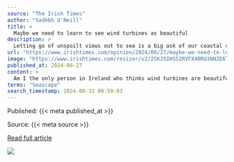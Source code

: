 ```yaml
---
source: "The Irish Times"
author: "Sadhbh O'Neill"
title: >
  Maybe we need to learn to see wind turbines as beautiful
description: >
  Letting go of unspoilt views out to sea is a big ask of our coastal communities. But it is important to keep in mind the magnitude of the task that lies ahead and the difficult trade-offs it will demand
url: "https://www.irishtimes.com/opinion/2024/08/27/maybe-we-need-to-learn-to-see-wind-turbines-as-beautiful/"
image: "https://www.irishtimes.com/resizer/v2/2SKJ5IHS52RVFX4BRU3NNZE6TQ.jpg?smart=true&auth=1a23f987fd6200087c7d67ace0f9803d5fc72cf123e0c24cb5ce846c3a6dcb81&width=1200&height=630"
published_at: 2024-08-27
content: >
  Am I the only person in Ireland who thinks wind turbines are beautiful? Maybe not beautiful in the way that Glendalough is beautiful. Machines can be beautiful too, and knowing how they work and why … [+4780 chars]
terms: "Seascape"
search_timestamp: 2024-08-31 00:59:03
---
```



Published: {{< meta published_at >}}


Source: {{< meta source >}}


[Read full article]({{< meta url >}}){target='_blank'}



![](`r rmarkdown::metadata$image[1]`)
